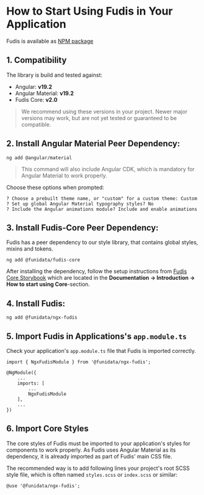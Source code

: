 
<Meta title="Documentation/Introduction/How to Start Using Fudis" />

# How to Start Using Fudis in Your Application

Fudis is available as [NPM package](https://www.npmjs.com/package/@funidata/ngx-fudis)

## 1. Compatibility

The library is build and tested against:

- Angular: **v19.2**
- Angular Material: **v19.2**
- Fudis Core: **v2.0**

> We recommend using these versions in your project. Newer major versions may work, but are not yet tested or guaranteed to be compatible.

## 2. Install Angular Material Peer Dependency:

```
ng add @angular/material

```

> This command will also include Angular CDK, which is mandatory for Angular Material to work properly.

Choose these options when prompted:

```
? Choose a prebuilt theme name, or "custom" for a custom theme: Custom
? Set up global Angular Material typography styles? No
? Include the Angular animations module? Include and enable animations
```

## 3. Install Fudis-Core Peer Dependency:

Fudis has a peer dependency to our style library, that contains global styles, mixins and tokens.

```
ng add @funidata/fudis-core

```

After installing the dependency, follow the setup instructions from [Fudis Core Storybook](https://fudis.funidata.fi/core) which are located in the **Documentation -> Introduction -> How to start using Core**-section.

## 4. Install Fudis:

```
ng add @funidata/ngx-fudis

```

## 5. Import Fudis in Applications's `app.module.ts`

Check your application's `app.module.ts` file that Fudis is imported correctly.

```
import { NgxFudisModule } from '@funidata/ngx-fudis';

@NgModule({
	...
	imports: [
		...
		NgxFudisModule
	],
	...
})
```

## 6. Import Core Styles

The core styles of Fudis must be imported to your application's styles for components to work properly. As Fudis uses Angular Material as its dependency, it is already imported as part of Fudis' main CSS file.

The recommended way is to add following lines your project's root SCSS style file, which is often named `styles.scss` or `index.scss` or similar:

```
@use '@funidata/ngx-fudis';
```
